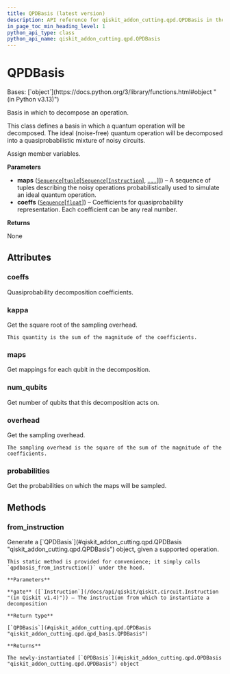 ```yaml
---
title: QPDBasis (latest version)
description: API reference for qiskit_addon_cutting.qpd.QPDBasis in the latest version of qiskit-addon-cutting
in_page_toc_min_heading_level: 1
python_api_type: class
python_api_name: qiskit_addon_cutting.qpd.QPDBasis
---
```


# QPDBasis

<Class id="qiskit_addon_cutting.qpd.QPDBasis" isDedicatedPage={true} github="https://github.com/Qiskit/qiskit-addon-cutting/tree/stable/0.10/qiskit_addon_cutting/qpd/qpd_basis.py" signature="QPDBasis(maps, coeffs)" modifiers="class">
  Bases: [`object`](https://docs.python.org/3/library/functions.html#object "(in Python v3.13)")

  Basis in which to decompose an operation.

  This class defines a basis in which a quantum operation will be decomposed. The ideal (noise-free) quantum operation will be decomposed into a quasiprobabilistic mixture of noisy circuits.

  Assign member variables.

  **Parameters**

  *   **maps** ([`Sequence`](https://docs.python.org/3/library/collections.abc.html#collections.abc.Sequence "(in Python v3.13)")\[[`tuple`](https://docs.python.org/3/library/stdtypes.html#tuple "(in Python v3.13)")\[[`Sequence`](https://docs.python.org/3/library/collections.abc.html#collections.abc.Sequence "(in Python v3.13)")\[[`Instruction`](/docs/api/qiskit/qiskit.circuit.Instruction "(in Qiskit v1.4)")], [`...`](https://docs.python.org/3/library/constants.html#Ellipsis "(in Python v3.13)")]]) – A sequence of tuples describing the noisy operations probabilistically used to simulate an ideal quantum operation.
  *   **coeffs** ([`Sequence`](https://docs.python.org/3/library/collections.abc.html#collections.abc.Sequence "(in Python v3.13)")\[[`float`](https://docs.python.org/3/library/functions.html#float "(in Python v3.13)")]) – Coefficients for quasiprobability representation. Each coefficient can be any real number.

  **Returns**

  None

  ## Attributes

  ### coeffs

  <Attribute id="qiskit_addon_cutting.qpd.QPDBasis.coeffs">
    Quasiprobability decomposition coefficients.
  </Attribute>

  ### kappa

  <Attribute id="qiskit_addon_cutting.qpd.QPDBasis.kappa">
    Get the square root of the sampling overhead.

    This quantity is the sum of the magnitude of the coefficients.
  </Attribute>

  ### maps

  <Attribute id="qiskit_addon_cutting.qpd.QPDBasis.maps">
    Get mappings for each qubit in the decomposition.
  </Attribute>

  ### num\_qubits

  <Attribute id="qiskit_addon_cutting.qpd.QPDBasis.num_qubits">
    Get number of qubits that this decomposition acts on.
  </Attribute>

  ### overhead

  <Attribute id="qiskit_addon_cutting.qpd.QPDBasis.overhead">
    Get the sampling overhead.

    The sampling overhead is the square of the sum of the magnitude of the coefficients.
  </Attribute>

  ### probabilities

  <Attribute id="qiskit_addon_cutting.qpd.QPDBasis.probabilities">
    Get the probabilities on which the maps will be sampled.
  </Attribute>

  ## Methods

  ### from\_instruction

  <Function id="qiskit_addon_cutting.qpd.QPDBasis.from_instruction" signature="from_instruction(gate, /)" modifiers="static">
    Generate a [`QPDBasis`](#qiskit_addon_cutting.qpd.QPDBasis "qiskit_addon_cutting.qpd.QPDBasis") object, given a supported operation.

    This static method is provided for convenience; it simply calls `qpdbasis_from_instruction()` under the hood.

    **Parameters**

    **gate** ([`Instruction`](/docs/api/qiskit/qiskit.circuit.Instruction "(in Qiskit v1.4)")) – The instruction from which to instantiate a decomposition

    **Return type**

    [`QPDBasis`](#qiskit_addon_cutting.qpd.QPDBasis "qiskit_addon_cutting.qpd.qpd_basis.QPDBasis")

    **Returns**

    The newly-instantiated [`QPDBasis`](#qiskit_addon_cutting.qpd.QPDBasis "qiskit_addon_cutting.qpd.QPDBasis") object
  </Function>
</Class>

